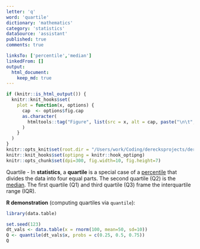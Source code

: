 ```yaml
---
letter: 'q'
word: 'quartile'
dictionary: 'mathematics'
category: 'statistics'
dataSource: 'assistant'
published: true
comments: true

linksTo: ['percentile','median']
linkedFrom: []
output:
  html_document:
    keep_md: true
---
```


```r
if (knitr::is_html_output()) {
  knitr::knit_hooks$set(
    plot = function(x, options) {
      cap  <- options$fig.cap
      as.character(
        htmltools::tag("Figure", list(src = x, alt = cap, paste("\n\t", cap, "\n", sep="")))
      )
    }
  )
}
knitr::opts_knit$set(root.dir = "/Users/work/Coding/derecksprojects/derecksnotes.com-playground/derecksnotes.com/client/src/app/dictionaries/mathematics/definitions")
knitr::knit_hooks$set(optipng = knitr::hook_optipng)
knitr::opts_chunk$set(dpi=300, fig.width=10, fig.height=7)
```

<a id="quartile">Quartile</a> - In **statistics**, a **quartile** is a special case of a [percentile](#percentile) that divides the data into four equal parts. The second quartile (Q2) is the [median](#median). The first quartile (Q1) and third quartile (Q3) frame the interquartile range (IQR).

**R demonstration** (computing quartiles via `quantile`):

```r
library(data.table)

set.seed(123)
dt_vals <- data.table(x = rnorm(100, mean=50, sd=10))
Q <- quantile(dt_vals$x, probs = c(0.25, 0.5, 0.75))
Q
```
